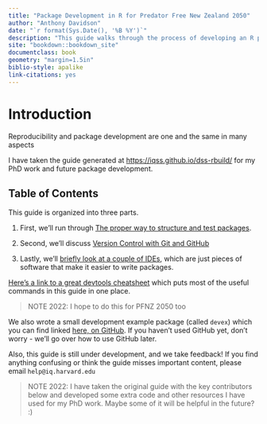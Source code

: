```yaml
---
title: "Package Development in R for Predator Free New Zealand 2050"
author: "Anthony Davidson"
date: "`r format(Sys.Date(), '%B %Y')`"
description: "This guide walks through the process of developing an R package"
site: "bookdown::bookdown_site"
documentclass: book
geometry: "margin=1.5in"
biblio-style: apalike
link-citations: yes
---
```


# Introduction {-}

Reproducibility and package development are one and the same in many aspects

I have taken the guide generated at [https://iqss.github.io/dss-rbuild/](https://iqss.github.io/dss-rbuild/) for my PhD work and future package development.

## Table of Contents {-}

This guide is organized into three parts.

1. First, we'll run through [The proper way to structure and test packages](./package-development.html).

2. Second, we'll discuss [Version Control with Git and GitHub](./version-control.html)

3. Lastly, we'll [briefly look at a couple of IDEs](./integrated-development-environments.html), which are just pieces of software that make it easier to write packages.

[Here's a link to a great devtools cheatsheet](https://www.rstudio.com/wp-content/uploads/2015/03/devtools-cheatsheet.pdf) which puts most of the useful commands in this guide in one place.


> NOTE 2022: I hope to do this for PFNZ 2050 too

We also wrote a small development example package (called `devex`) which you can find linked [here, on GitHub](https://github.com/IQSS/dss-rbuild/tree/master/devex). If you haven't used GitHub yet, don't worry - we'll go over how to use GitHub later.

Also, this guide is still under development, and we take feedback! If you find anything confusing or think the guide misses important content, please email `help@iq.harvard.edu`

> NOTE 2022: I have taken the original guide with the key contributors below and developed some extra code and other resources I have used for my PhD work. Maybe some of it will be helpful in the future? :)